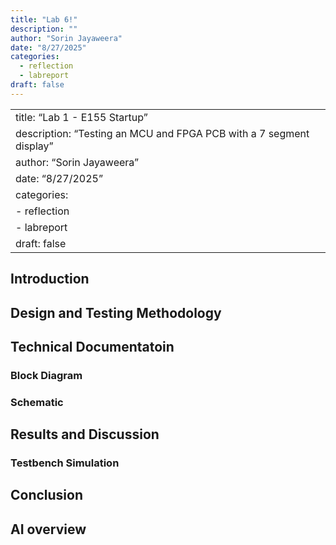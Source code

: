 ```yaml
---
title: "Lab 6!"
description: ""
author: "Sorin Jayaweera"
date: "8/27/2025"
categories:
  - reflection
  - labreport
draft: false
---
```


---
title: "Lab 1 - E155 Startup"
description: "Testing an MCU and FPGA PCB with a 7 segment display"
author: "Sorin Jayaweera"
date: "8/27/2025"
categories:
  - reflection
  - labreport
draft: false
---


## Introduction

## Design and Testing Methodology

## Technical Documentatoin

### Block Diagram

### Schematic

## Results and Discussion

### Testbench Simulation

## Conclusion

## AI overview
